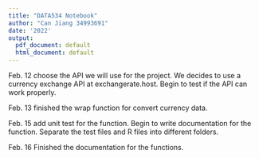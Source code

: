 ```yaml
---
title: "DATA534 Notebook"
author: "Can Jiang 34993691"
date: '2022'
output:
  pdf_document: default
  html_document: default
---
```


Feb. 12 choose the API we will use for the project. We decides to use a currency exchange API at exchangerate.host. Begin to test if the API can work properly. 

Feb. 13 finished the wrap function for convert currency data. 

Feb. 15 add unit test for the function. Begin to write documentation for the function.  Separate the test files and R files into different folders. 

Feb. 16 Finished the documentation for the functions. 
